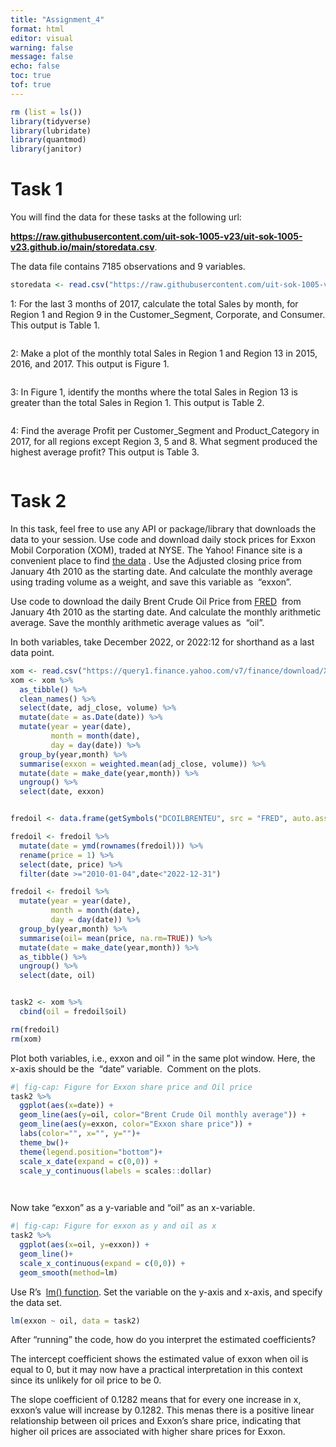 ```yaml
---
title: "Assignment_4"
format: html
editor: visual
warning: false
message: false
echo: false
toc: true
tof: true
---
```


```r
rm (list = ls())
library(tidyverse)
library(lubridate)
library(quantmod)
library(janitor)

```

# Task 1

You will find the data for these tasks at the following url:

[**https://raw.githubusercontent.com/uit-sok-1005-v23/uit-sok-1005-v23.github.io/main/storedata.csv**](https://raw.githubusercontent.com/uit-sok-1005-v23/uit-sok-1005-v23.github.io/main/storedata.csv).

The data file contains 7185 observations and 9 variables.

```r
storedata <- read.csv("https://raw.githubusercontent.com/uit-sok-1005-v23/uit-sok-1005-v23.github.io/main/storedata.csv")
```

1: For the last 3 months of 2017, calculate the total Sales by month, for Region 1 and Region 9 in the Customer_Segment, Corporate, and Consumer. This output is Table 1.

```r

```

2: Make a plot of the monthly total Sales in Region 1 and Region 13 in 2015, 2016, and 2017. This output is Figure 1.

```r

```

3: In Figure 1, identify the months where the total Sales in Region 13 is greater than the total Sales in Region 1. This output is Table 2.

```r

```

4: Find the average Profit per Customer_Segment and Product_Category in 2017, for all regions except Region 3, 5 and 8. What segment produced the highest average profit? This output is Table 3.

```r

```

# Task 2

In this task, feel free to use any API or package/library that downloads the data to your session. Use code and download daily stock prices for Exxon Mobil Corporation (XOM), traded at NYSE. The Yahoo! Finance site is a convenient place to find [the data](https://finance.yahoo.com/quote/XOM?p=XOM&.tsrc=fin-srch) . Use the Adjusted closing price from January 4th 2010 as the starting date. And calculate the monthly average using trading volume as a weight, and save this variable as  "exxon".

Use code to download the daily Brent Crude Oil Price from [FRED](https://fred.stlouisfed.org/series/DCOILBRENTEU)  from January 4th 2010 as the starting date. And calculate the monthly arithmetic average. Save the monthly arithmetic average values as  "oil". 

In both variables, take December 2022, or 2022:12 for shorthand as a last data point.

```r

xom <- read.csv("https://query1.finance.yahoo.com/v7/finance/download/XOM?period1=1262563200&period2=1672444800&interval=1d&events=history&includeAdjustedClose=true")
xom <- xom %>% 
  as_tibble() %>% 
  clean_names() %>% 
  select(date, adj_close, volume) %>% 
  mutate(date = as.Date(date)) %>% 
  mutate(year = year(date), 
         month = month(date), 
         day = day(date)) %>% 
  group_by(year,month) %>% 
  summarise(exxon = weighted.mean(adj_close, volume)) %>% 
  mutate(date = make_date(year,month)) %>% 
  ungroup() %>% 
  select(date, exxon)


fredoil <- data.frame(getSymbols("DCOILBRENTEU", src = "FRED", auto.assign = FALSE))

fredoil <- fredoil %>% 
  mutate(date = ymd(rownames(fredoil))) %>% 
  rename(price = 1) %>% 
  select(date, price) %>% 
  filter(date >="2010-01-04",date<"2022-12-31") 

fredoil <- fredoil %>% 
  mutate(year = year(date), 
         month = month(date), 
         day = day(date)) %>% 
  group_by(year,month) %>% 
  summarise(oil= mean(price, na.rm=TRUE)) %>% 
  mutate(date = make_date(year,month)) %>% 
  as_tibble() %>% 
  ungroup() %>% 
  select(date, oil)


task2 <- xom %>% 
  cbind(oil = fredoil$oil)

rm(fredoil)
rm(xom)
```

Plot both variables, i.e., exxon and oil " in the same plot window. Here, the x-axis should be the  "date" variable.  Comment on the plots. 

```r
#| fig-cap: Figure for Exxon share price and Oil price
task2 %>% 
  ggplot(aes(x=date)) + 
  geom_line(aes(y=oil, color="Brent Crude Oil monthly average")) +
  geom_line(aes(y=exxon, color="Exxon share price")) +
  labs(color="", x="", y="")+
  theme_bw()+
  theme(legend.position="bottom")+
  scale_x_date(expand = c(0,0)) +
  scale_y_continuous(labels = scales::dollar) 

  

```

Now take "exxon" as a y-variable and "oil" as an x-variable. 

```r
#| fig-cap: Figure for exxon as y and oil as x
task2 %>% 
  ggplot(aes(x=oil, y=exxon)) + 
  geom_line()+
  scale_x_continuous(expand = c(0,0)) +
  geom_smooth(method=lm)
```

Use R's  [lm() function](https://www.rdocumentation.org/packages/stats/versions/3.6.2/topics/lm). Set the variable on the y-axis and x-axis, and specify the data set. 

```r
lm(exxon ~ oil, data = task2)

```

After "running" the code, how do you interpret the estimated coefficients? 

The intercept coefficient shows the estimated value of exxon when oil is equal to 0, but it may now have a practical interpretation in this context since its unlikely for oil price to be 0.

The slope coefficient of 0.1282 means that for every one increase in x, exxon's value will increase by 0.1282. This menas there is a positive linear relationship between oil prices and Exxon's share price, indicating that higher oil prices are associated with higher share prices for Exxon.
